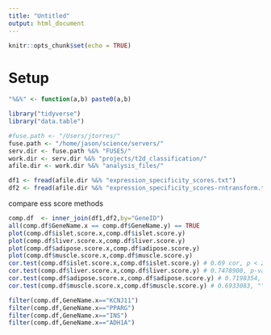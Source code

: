 ```yaml
---
title: "Untitled"
output: html_document
---
```


```r
knitr::opts_chunk$set(echo = TRUE)
```

# Setup 

```r

"%&%" <- function(a,b) paste0(a,b)

library("tidyverse")
library("data.table")

#fuse.path <- "/Users/jtorres/"
fuse.path <- "/home/jason/science/servers/"
serv.dir <- fuse.path %&% "FUSE5/"
work.dir <- serv.dir %&% "projects/t2d_classification/"
afile.dir <- work.dir %&% "analysis_files/"

df1 <- fread(afile.dir %&% "expression_specificity_scores.txt")
df2 <- fread(afile.dir %&% "expression_specificity_scores-rntransform.txt")

```


compare ess score methods 

```r

comp.df  <- inner_join(df1,df2,by="GeneID")
all(comp.df$GeneName.x == comp.df$GeneName.y) == TRUE
plot(comp.df$islet.score.x,comp.df$islet.score.y)
plot(comp.df$liver.score.x,comp.df$liver.score.y)
plot(comp.df$adipose.score.x,comp.df$adipose.score.y)
plot(comp.df$muscle.score.x,comp.df$muscle.score.y)
cor.test(comp.df$islet.score.x,comp.df$islet.score.y) # 0.69 cor, p < 2.2e-16
cor.test(comp.df$liver.score.x,comp.df$liver.score.y) # 0.7478908, p-value < 2.2e-16
cor.test(comp.df$adipose.score.x,comp.df$adipose.score.y) # 0.7198354, ""
cor.test(comp.df$muscle.score.x,comp.df$muscle.score.y) # 0.6933083, "" 


```

```r

filter(comp.df,GeneName.x=="KCNJ11")
filter(comp.df,GeneName.x=="PPARG")
filter(comp.df,GeneName.x=="INS")
filter(comp.df,GeneName.x=="ADH1A")


```

